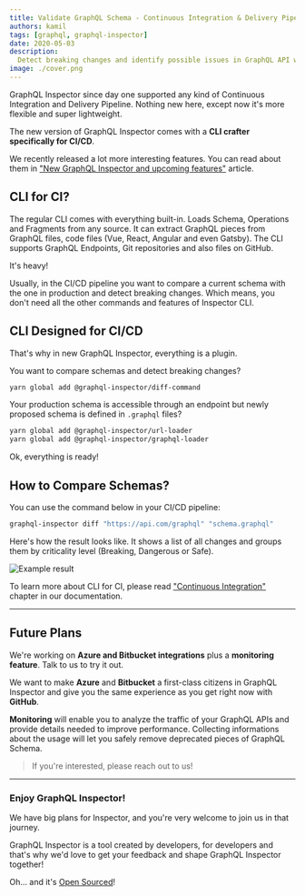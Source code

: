 ```yaml
---
title: Validate GraphQL Schema - Continuous Integration & Delivery Pipeline
authors: kamil
tags: [graphql, graphql-inspector]
date: 2020-05-03
description:
  Detect breaking changes and identify possible issues in GraphQL API with GraphQL Inspector
image: ./cover.png
---
```


GraphQL Inspector since day one supported any kind of Continuous Integration and Delivery Pipeline.
Nothing new here, except now it's more flexible and super lightweight.

The new version of GraphQL Inspector comes with a **CLI crafter specifically for CI/CD**.

We recently released a lot more interesting features. You can read about them in
["New GraphQL Inspector and upcoming features"](/blog/new-graphql-inspector) article.

## CLI for CI?

The regular CLI comes with everything built-in. Loads Schema, Operations and Fragments from any
source. It can extract GraphQL pieces from GraphQL files, code files (Vue, React, Angular and even
Gatsby). The CLI supports GraphQL Endpoints, Git repositories and also files on GitHub.

It's heavy!

Usually, in the CI/CD pipeline you want to compare a current schema with the one in production and
detect breaking changes. Which means, you don't need all the other commands and features of
Inspector CLI.

## CLI Designed for CI/CD

That's why in new GraphQL Inspector, everything is a plugin.

You want to compare schemas and detect breaking changes?

```bash
yarn global add @graphql-inspector/diff-command
```

Your production schema is accessible through an endpoint but newly proposed schema is defined
in `.graphql` files?

```bash
yarn global add @graphql-inspector/url-loader
yarn global add @graphql-inspector/graphql-loader
```

Ok, everything is ready!

## How to Compare Schemas?

You can use the command below in your CI/CD pipeline:

```bash
graphql-inspector diff "https://api.com/graphql" "schema.graphql"
```

Here's how the result looks like. It shows a list of all changes and groups them by criticality
level (Breaking, Dangerous or Safe).

![](./circleci.jpeg 'Example result')

To learn more about CLI for CI, please read
["Continuous Integration"](https://graphql-inspector.com/docs/products/ci) chapter in our
documentation.

---

## Future Plans

We're working on **Azure and Bitbucket integrations** plus a **monitoring feature**. Talk to us to
try it out.

We want to make **Azure** and **Bitbucket** a first-class citizens in GraphQL Inspector and give you
the same experience as you get right now with **GitHub**.

**Monitoring** will enable you to analyze the traffic of your GraphQL APIs and provide details
needed to improve performance. Collecting informations about the usage will let you safely remove
deprecated pieces of GraphQL Schema.

> If you're interested, please reach out to us!

---

### Enjoy GraphQL Inspector!

We have big plans for Inspector, and you're very welcome to join us in that journey.

GraphQL Inspector is a tool created by developers, for developers and that's why we'd love to get
your feedback and shape GraphQL Inspector together!

Oh... and it's [Open Sourced](https://github.com/kamilkisiela/graphql-inspector)!
